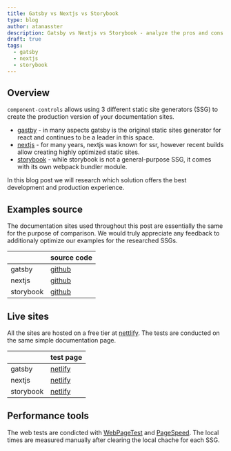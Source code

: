 ```yaml
---
title: Gatsby vs Nextjs vs Storybook
type: blog
author: atanasster
description: Gatsby vs Nextjs vs Storybook - analyze the pros and cons to find the best solution for building your documentation sites.
draft: true
tags:
  - gatsby
  - nextjs
  - storybook
---
```


## Overview

`component-controls` allows using 3 different static site generators (SSG) to create the production version of your documentation sites.

- [gastby](https://www.gatsbyjs.org) - in many aspects gatsby is the original static sites generator for react and continues to be a leader in this space.
- [nextjs](https://nextjs.org) - for many years, nextjs was known for ssr, however recent builds allow creating highly optimized static sites.
- [storybook](https://storybook.js.org) - while storybook is not a general-purpose SSG, it comes with its own webpack bundler module.

 In this blog post we will research which solution offers the best development and production experience.

## Examples source

The documentation sites used throughout this post are essentially the same for the purpose of comparison. We would truly appreciate any feedback to additionaly optimize our examples for the researched SSGs.

|             |  source code   |
| ----------- | -------- |
| gatsby      |  [github](https://github.com/ccontrols/component-controls/tree/master/examples/gatsby) |
| nextjs      |  [github](https://github.com/ccontrols/component-controls/tree/master/examples/nextjs) |
| storybook   |  [github](https://github.com/ccontrols/component-controls/tree/master/examples/storybook-6-no-docs) |


## Live sites

All the sites are hosted on a free tier at [nettlify](https://www.netlify.com). The tests are conducted on the same simple documentation page.

|             |  test page |
| ----------- | -------- |
| gatsby      |  [netlify](https://component-controls.com/api/introduction-starter--overview) |
| nextjs      |  [netlify](hhttps://nextjs.component-controls.com/api/introduction-starter--overview) |
| storybook   |  [netlify](https://storybook.component-controls.com/?path=/page/introduction-starter--overview) |


## Performance tools

The web tests are condicted with [WebPageTest](https://www.webpagetest.org) and [PageSpeed](https://developers.google.com/speed/pagespeed/insights/). The local times are measured manually after clearing the local chache for each SSG.